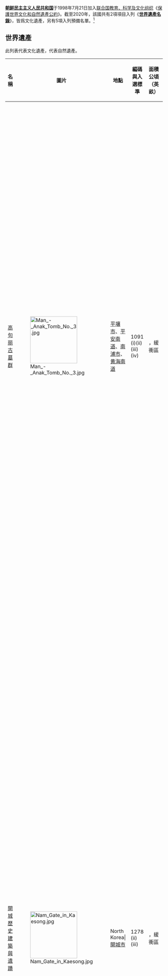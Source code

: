 {{noteTA
|G1=KOR
|G2=NSK
}}
{{location map+ |North Korea |float=right|width=250 |caption=朝鮮民主主義人民共和國各世界遺產位置|places=
{{Location map~ |North Korea
    | label = [[高句丽古墓群|高句丽古墓群]]
    | position = top
    | lat_deg = 38 | lat_min = 51 | lat_sec = 47 | lat_dir = N
    | lon_deg = 125 | lon_min = 24 | lon_sec = 54 | lon_dir = E
  }}
{{Location map~ |North Korea
    | label = [[開城歷史建築與遺蹟|開城歷史建築與遺蹟]]
    | position = top
    | lat_deg = 37 | lat_min = 58 | lat_sec = 00 | lat_dir = N
    | lon_deg = 126 | lon_min = 33 | lon_sec = 00 | lon_dir = E
  }}
}}

'''[[朝鲜民主主义人民共和国|朝鲜民主主义人民共和国]]'''于1998年7月21日加入[[联合国教育、科学及文化组织|联合国教育、科学及文化组织]]《[[保護世界文化和自然遺產公約|保護世界文化和自然遺產公約]]》。截至2020年，該國共有2項項目入列《'''[[世界遺產名錄|世界遺產名錄]]'''》，皆爲文化遺產，另有5項入列預備名單。<ref name="DPRK">{{cite web|url=http://whc.unesco.org/en/statesparties/kp|title=Democratic People's Republic of Korea - UNESCO World Heritage Centre|publisher=聯合國教育、科學及文化組織|accessdate=2021-04-05|archive-date=2012-10-31|archive-url=https://www.webcitation.org/6BpsxvDOw?url=http://whc.unesco.org/en/statesparties/kp|dead-url=no}}</ref>

==世界遺產==
此列表{{fontcolor|white|#AB2150|文}}代表文化遺產，{{fontcolor|white|#58653C|自}}代表自然遺產。
{|class="wikitable sortable plainrowheaders"
! scope="col" | 名稱
! class="unsortable"  style="width:150px;" scope="col"| 圖片
! scope="col" | 地點
! scope="col" | 編碼與入選標準
! scope="col"| 面積<br>公頃（英畝）
! scope="col"| 入選年份
! scope="col" class="unsortable" | 簡介
! scope="col" class="unsortable" | 參考文獻
|-
! scope="row"| [[高句丽古墓群|高句丽古墓群]]
| [[File:Man_-_Anak_Tomb_No._3.jpg|150x150px]]
|[[平壤|平壤市]]、[[平安南道|平安南道]]、[[南浦市|南浦市]]、[[黄海南道|黄海南道]]<br />{{small|{{coord|38|51|47|N|125|24|54|E|region:KP_type:landmark|name=Complex of Koguryo Tombs}}}}
| 1091<br>{{fontcolor|white|#AB2150|文}} (i)(ii)(iii)(iv)
| {{convert|233|ha|abbr=values|sortable=on}}，緩衝區{{convert|1701|ha|abbr=values}}
| align="center" | 2004年
|高句麗古墓群共有約30座公元前3世紀－公元7世紀[[高句丽|高句丽]]後期古墓，幾乎是高句麗僅有的遺蹟。迄今發現的1萬多座高句麗古墓，只有90座繪有壁畫，有壁畫者半數以上在該古墓群，被認爲是高句麗帝王、皇室成員或貴族的墓葬。這些壁畫以獨特方式反映了當時的日常生活。
|<ref>{{cite web|url=https://whc.unesco.org/en/list/1091|title=Complex of Koguryo Tombs|publisher=聯合國教育、科學及文化組織|access-date=2011-08-17|archive-date=2021-03-08|archive-url=https://web.archive.org/web/20210308124244/https://whc.unesco.org/en/list/1091/|dead-url=no}}</ref>
|-
|-
! scope="row"| [[開城歷史建築與遺蹟|開城歷史建築與遺蹟]]
| [[File:Nam_Gate_in_Kaesong.jpg|150x150px]]
|North Korea|[[開城市|開城市]]<br />{{small|{{coord|37|58|54|N|126|30|29|E|region:KP_type:landmark|name=Historic Monuments and Sites in Kaesong}}}}
| 1278<br>{{fontcolor|white|#AB2150|文}} (ii)(iii)
| {{convert|494|ha|abbr=values|sortable=on}}，緩衝區{{convert|5222|ha|abbr=values}}
| align="center" | 2013年
| 開城歷史建築與遺蹟由12個獨立部份組成，反映了10－14世紀[[高麗|高麗]]文化。開城是當時的都城，其佈局、宮室、王陵、城牆、[[南大門_(開城市)|大門]]體現了當時的政治、文化、哲學和精神價值觀。遺蹟還包括一座[[瞻星臺|瞻星臺]]、[[成均館|成均館]]等兩所學校和表忠碑。該遺址反映了東亞由[[佛教|佛教]]向[[宋明理學|宋明理學]]的過渡，以及高麗統一前各地的文化精神和政治價值觀的趨同。該遺址的規劃與建築是[[三教|儒釋道]]和[[風水|風水]]學的融合。
|<ref>{{cite web|url=https://whc.unesco.org/en/list/1278|title=Historic Monuments and Sites in Kaesong|publisher=聯合國教育、科學及文化組織|access-date=2013-08-04|archive-date=2018-07-08|archive-url=https://web.archive.org/web/20180708133906/https://whc.unesco.org/en/list/1278|dead-url=no}}</ref>
|-
|}

==預備名單==
除已入選的世界遺產外，接受《保護世界文化和自然遺產公約》的成員國還可以把遺產項目列入預備名單，任何遺產在提名《世界遺產名錄》前都必須入選預備名單。<ref>{{cite web | archivedate = 2020-06-29 | archiveurl = https://web.archive.org/web/20200629063503/http://whc.unesco.org/en/tentativelists/ | deadurl = no | url = https://whc.unesco.org/en/tentativelists/ | title = Tentative Lists | publisher = 聯合國教育、科學及文化組織 | accessdate = 2020-07-01 }}</ref>截至2020年，朝鮮民主主義人民共和國的預備名單共有5項遺產。<ref>{{cite web|url=http://whc.unesco.org/en/tentativelists/state=kp|title=UNESCO World Heritage Centre - Tentative Lists|publisher=聯合國教育、科學及文化組織|accessdate=2021-04-05|archive-date=2021-02-10|archive-url=https://web.archive.org/web/20210210112836/https://whc.unesco.org/en/tentativelists/state=kp|dead-url=no}}</ref>
{|class="wikitable sortable plainrowheaders"
! scope="col" | 名稱
! class="unsortable"  style="width:150px;" scope="col"| 圖片
! scope="col" | 地點
! scope="col" | 編碼與入選標準
! scope="col"| 入選年份
! scope="col" class="unsortable" | 參考文獻
|-
! scope="row"| [[妙香山|妙香山]]及其遺蹟
| [[File:Mounts_Myohyang_from_the_Pohyon_Temple.jpg|150x150px]]
|[[平安北道|平安北道]][[香山郡|香山郡]]<br />{{small|{{coord|40|00||N|126|13||E|region:KP_type:landmark|name=Mt. Myohyang and the Relics in and around the Mountain}}}}
| 1422<br>{{fontcolor|white|#58653C|自}}{{fontcolor|white|#AB2150|文}}
| align="center" | 2000年
| <ref>{{cite web|url=http://whc.unesco.org/en/tentativelists/1422|title=Mt. Myohyang and the Relics in and around the Mountain|publisher=聯合國教育、科學及文化組織|accessdate=2021-04-05|archive-date=2020-08-08|archive-url=https://web.archive.org/web/20200808010736/http://whc.unesco.org/en/tentativelists/1422|dead-url=no}}</ref>
|-
! scope="row"| 平壤歷史遺蹟
| [[File:Taedong_Gate,_Pyongyang.jpg|150x150px]]
|[[平壤|平壤市]]<br />{{small|{{coord|39|00||N|125|45||E|region:KP_type:landmark|name=Historical Relics in Pyongyang}}}}
| 1424<br>{{fontcolor|white|#AB2150|文}} (i)(ii)(iii)(iv)(vi)
| align="center" | 2000年
| <ref>{{cite web|url=http://whc.unesco.org/en/tentativelists/1424|title=Historical Relics in Pyongyang|publisher=聯合國教育、科學及文化組織|accessdate=2021-04-05|archive-date=2020-11-17|archive-url=https://web.archive.org/web/20201117141015/https://whc.unesco.org/en/tentativelists/1424/|dead-url=no}}</ref>
|-
! scope="row"| [[金剛山_(朝鮮)|金剛山]]及其遺蹟
| [[File:Kumgangsan_National_Park_(14720065038).jpg|150x150px]]
|[[江原道_(朝鮮)|江原道]][[金剛郡|金剛郡]]、[[高城郡_(朝鲜)|高城郡]]<br />{{small|{{coord|38|37||N|126|04||E|region:KP_type:landmark|name=Mt. Kumgang and the Historical Relics in and around the Mountain}}}}
| 1425<br>{{fontcolor|white|#58653C|自}}{{fontcolor|white|#AB2150|文}}
| align="center" | 2000年
|<ref>{{cite web|url=http://whc.unesco.org/en/tentativelists/1425|title=Mt. Kumgang and the Historical Relics in and around the Mountain|publisher=聯合國教育、科學及文化組織|accessdate=2021-04-05|archive-date=2020-06-23|archive-url=https://web.archive.org/web/20200623080656/https://whc.unesco.org/en/tentativelists/1425/|dead-url=no}}</ref>
|-
! scope="row"| 球場洞窟群
| [[File:Songam_Cave_(5063216873).jpg|150x150px]]
|[[平安北道|平安北道]][[球場郡|球場郡]]<br />{{small|{{coord|39|51||N|126|06||E|region:KP_type:landmark|name=Caves in Kujang Area}}}}
| 1426<br>{{fontcolor|white|#58653C|自}} (vii)(viii)(ix)
| align="center" | 2000年
|<ref>{{cite web|url=http://whc.unesco.org/en/tentativelists/1426|title=Caves in Kujang Area|publisher=聯合國教育、科學及文化組織|accessdate=2021-04-05|archive-date=2020-08-04|archive-url=https://web.archive.org/web/20200804032404/http://whc.unesco.org/en/tentativelists/1426|dead-url=no}}</ref>
|-
! scope="row"| [[七寶山|七寶山]]
| [[File:Chilbosan_(Mt._Chilbo)_(14319732205).jpg|150x150px]]
|[[咸镜北道|咸镜北道]][[明川郡|明川郡]]<br />{{small|{{coord|41|03||N|129|36||E|region:KP_type:landmark|name=Mt. Chilbo}}}}
| 1427<br>{{fontcolor|white|#58653C|自}} (vii)(viii)(ix)
| align="center" | 2000年
|<ref>{{cite web|url=http://whc.unesco.org/en/tentativelists/1427|title=Mt. Chilbo|publisher=聯合國教育、科學及文化組織|accessdate=2021-04-05|archive-date=2020-08-10|archive-url=https://web.archive.org/web/20200810093758/http://whc.unesco.org/en/tentativelists/1427|dead-url=no}}</ref>
|}

==參考資料==
{{reflist}}

==参见==
*[[韩国世界遗产列表|韩国世界遗产列表]]

==外部連結==
*[http://whc.unesco.org/en/statesparties/kp 世界遺產官方網站 - 朝鮮民主主義人民共和國] {{WebCite|url=https://www.webcitation.org/6BpsxvDOw?url=http://whc.unesco.org/en/statesparties/kp |date=20121031231922 |dateformat=iso }}
{{亞洲世界遺產列表}}
{{朝鲜世界遗产}}

[[Category:世界遺產列表|Category:世界遺產列表]]
[[Category:朝鮮民主主義人民共和國相關列表|Category:朝鮮民主主義人民共和國相關列表]]
[[Category:朝鲜民主主义人民共和国文化|Category:朝鲜民主主义人民共和国文化]]
[[Category:朝鲜民主主义人民共和国世界遗产|]]